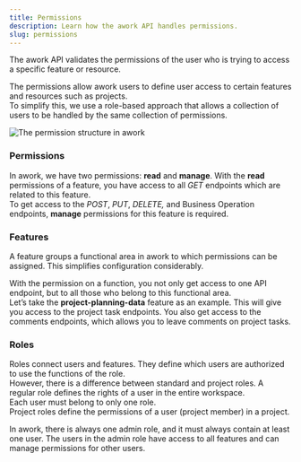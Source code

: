 ```yaml
---
title: Permissions
description: Learn how the awork API handles permissions.
slug: permissions
---
```


The awork API validates the permissions of the user who is trying to access a specific feature or resource.

The permissions allow awork users to define user access to certain features and resources such as projects.\
To simplify this, we use a role-based approach that allows a collection of users to be handled by the same collection of permissions.

<Frame caption="The permission structure in awork">
    <img src="/assets/api/permissions01.png" alt="The permission structure in awork" />
</Frame>

### Permissions

In awork, we have two permissions: **read** and **manage**. With the **read** permissions of a feature, you have access to all _GET_ endpoints which are related to this feature.\
To get access to the _POST_, _PUT_, _DELETE,_ and Business Operation endpoints, **manage** permissions for this feature is required.

### Features

A feature groups a functional area in awork to which permissions can be assigned. This simplifies configuration considerably.

With the permission on a function, you not only get access to one API endpoint, but to all those who belong to this functional area.\
Let’s take the **project-planning-data** feature as an example. This will give you access to the project task endpoints. You also get access to the comments endpoints, which allows you to leave comments on project tasks.

### Roles

Roles connect users and features. They define which users are authorized to use the functions of the role.\
However, there is a difference between standard and project roles. A regular role defines the rights of a user in the entire workspace.\
Each user must belong to only one role.\
Project roles define the permissions of a user (project member) in a project.

In awork, there is always one admin role, and it must always contain at least one user. The users in the admin role have access to all features and can manage permissions for other users.
